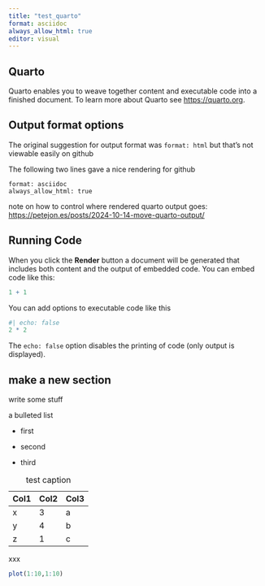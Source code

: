 ```yaml
---
title: "test_quarto"
format: asciidoc
always_allow_html: true
editor: visual
---
```


## Quarto

Quarto enables you to weave together content and executable code into a finished document. To learn more about Quarto see <https://quarto.org>.

## Output format options

The original suggestion for output format was `format: html` but that's not viewable easily on github

The following two lines gave a nice rendering for github

```         
format: asciidoc
always_allow_html: true
```

note on how to control where rendered quarto output goes: <https://petejon.es/posts/2024-10-14-move-quarto-output/>

## Running Code

When you click the **Render** button a document will be generated that includes both content and the output of embedded code. You can embed code like this:

```r
1 + 1
```

You can add options to executable code like this

```r
#| echo: false
2 * 2
```

The `echo: false` option disables the printing of code (only output is displayed).

## make a new section

write some stuff

a bulleted list

-   first

-   second

-   third

| Col1 | Col2 | Col3 |
|------|------|------|
| x    | 3    | a    |
| y    | 4    | b    |
| z    | 1    | c    |

: test caption

xxx

```r
plot(1:10,1:10)
```
